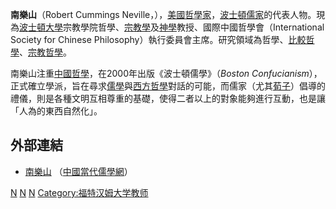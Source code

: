 {{blpunsourced|time=2015-04-08T00:14:18+00:00}}
'''南樂山'''（Robert Cummings Neville，{{bd|1939年|5月1日||}}），[[美國|美國]][[哲學家|哲學家]]，[[波士頓儒家|波士頓儒家]]的代表人物。現為[[波士頓大學|波士頓大學]]宗教學院哲學、[[宗教學|宗教學]]及[[神學|神學]]教授、國際中國哲學會（International Society for Chinese Philosophy）執行委員會主席。研究領域為哲學、[[比較哲學|比較哲學]]、[[宗教哲學|宗教哲學]]。

南樂山注重[[中國哲學|中國哲學]]，在2000年出版《波士頓儒學》（''Boston Confucianism''），正式確立學派，旨在尋求[[儒學|儒學]]與[[西方哲學|西方哲學]]對話的可能，而儒家（尤其[[荀子|荀子]]）倡導的禮儀，則是各種文明互相尊重的基礎，使得二者以上的對象能夠進行互動，也是讓「人為的東西自然化」。

==外部連結==
*[http://www.cccrx.com/2010-8/201084215553.asp 南樂山] {{Wayback|url=http://www.cccrx.com/2010-8/201084215553.asp |date=20220331090941 }}（[[中國當代儒學網|中國當代儒學網]]）

{{Authority control}}
{{philosopher-stub}}

[[Category:美國哲學家|N]]
[[Category:20世紀哲學家|N]]
[[Category:波士頓大學教師|N]]
[[Category:福特汉姆大学教师|Category:福特汉姆大学教师]]